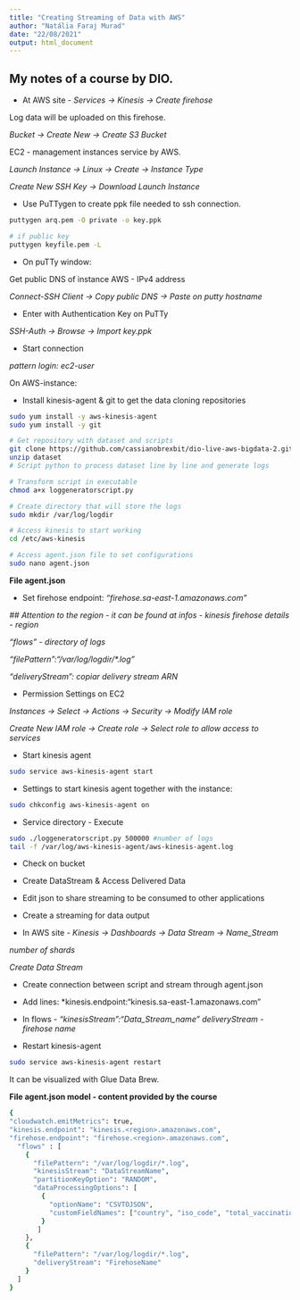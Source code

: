 ```yaml
---
title: "Creating Streaming of Data with AWS"
author: "Natália Faraj Murad"
date: "22/08/2021"
output: html_document
---
```


## My notes of a course by DIO.

- At AWS site - *Services -> Kinesis -> Create firehose*

Log data will be uploaded on this firehose.

*Bucket -> Create New -> Create S3 Bucket*

EC2 - management instances service by AWS.

*Launch Instance -> Linux -> Create -> Instance Type*

*Create New SSH Key -> Download Launch Instance*

- Use PuTTygen to create ppk file needed to ssh connection.

```bash
puttygen arq.pem -O private -o key.ppk

# if public key
puttygen keyfile.pem -L
```

- On puTTy window:

Get public DNS of instance AWS - IPv4 address

*Connect-SSH Client -> Copy public DNS -> Paste on putty hostname*

- Enter with Authentication Key on PuTTy

*SSH-Auth -> Browse -> Import key.ppk*

- Start connection

*pattern login: ec2-user*

On AWS-instance:

- Install kinesis-agent & git to get the data cloning repositories
```bash
sudo yum install -y aws-kinesis-agent
sudo yum install -y git

# Get repository with dataset and scripts
git clone https://github.com/cassianobrexbit/dio-live-aws-bigdata-2.git
unzip dataset
# Script python to process dataset line by line and generate logs

# Transform script in executable
chmod a+x loggeneratorscript.py

# Create directory that will store the logs
sudo mkdir /var/log/logdir

# Access kinesis to start working
cd /etc/aws-kinesis

# Access agent.json file to set configurations
sudo nano agent.json
```

**File agent.json**

- Set firehose endpoint: *"firehose.sa-east-1.amazonaws.com"*

*## Attention to the region - it can be found at infos - kinesis firehose details - region*

*"flows" - directory of logs*

*"filePattern":"/var/log/logdir/\*.log"*

*"deliveryStream": copiar delivery stream ARN*

- Permission Settings on EC2

*Instances -> Select -> Actions -> Security -> Modify IAM role*

*Create New IAM role -> Create role -> Select role to allow access to services*

- Start kinesis agent

```bash
sudo service aws-kinesis-agent start
```

- Settings to start kinesis agent together with the instance:

```bash
sudo chkconfig aws-kinesis-agent on
```

- Service directory - Execute

```bash
sudo ./loggeneratorscript.py 500000 #number of logs
tail -f /var/log/aws-kinesis-agent/aws-kinesis-agent.log
```

- Check on bucket

- Create DataStream & Access Delivered Data
- Edit json to share streaming to be consumed to other applications
- Create a streaming for data output
- In AWS site - *Kinesis -> Dashboards -> Data Stream -> Name_Stream*

*number of shards*

*Create Data Stream*

- Create connection between script and stream through agent.json
- Add lines: *kinesis.endpoint:"kinesis.sa-east-1.amazonaws.com"
- In flows - *"kinesisStream":"Data_Stream_name"*
*deliveryStream - firehose name*

- Restart kinesis-agent
```bash
sudo service aws-kinesis-agent restart
```

It can be visualized with Glue Data Brew.

**File agent.json model -  content provided by the course**

```bash
{
"cloudwatch.emitMetrics": true,
"kinesis.endpoint": "kinesis.<region>.amazonaws.com",
"firehose.endpoint": "firehose.<region>.amazonaws.com",
  "flows" : [
    {
      "filePattern": "/var/log/logdir/*.log",
      "kinesisStream": "DataStreamName",
      "partitionKeyOption": "RANDOM",
      "dataProcessingOptions": [
        {
          "optionName": "CSVTOJSON",
          "customFieldNames": ["country", "iso_code", "total_vaccinations", "people_fully_vaccinated", "total_vaccinations_per_hundred", "vaccines", "source_name", "source_website"]
        }
       ]
    },
    {
      "filePattern": "/var/log/logdir/*.log",
      "deliveryStream": "FirehoseName"
    }
  ]
}
```

